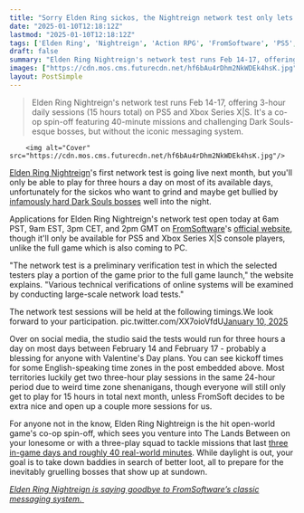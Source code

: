 ```yaml
---
title: "Sorry Elden Ring sickos, the Nightreign network test only lets you play for a few short hours a day"
date: "2025-01-10T12:18:12Z"
lastmod: "2025-01-10T12:18:12Z"
tags: ['Elden Ring', 'Nightreign', 'Action RPG', 'FromSoftware', 'PS5', 'Xbox Series X|S', 'Network Test', 'Co-op']
draft: false
summary: "Elden Ring Nightreign's network test runs Feb 14-17, offering 3-hour daily sessions (15 hours total) on PS5 and Xbox Series X|S.  It's a co-op spin-off featuring 40-minute missions and challenging Dark Souls-esque bosses, but without the iconic messaging system."
images: ["https://cdn.mos.cms.futurecdn.net/hf6bAu4rDhm2NkWDEk4hsK.jpg"]
layout: PostSimple
---
```

> Elden Ring Nightreign's network test runs Feb 14-17, offering 3-hour daily sessions (15 hours total) on PS5 and Xbox Series X|S.  It's a co-op spin-off featuring 40-minute missions and challenging Dark Souls-esque bosses, but without the iconic messaging system.


        <img alt="Cover" src="https://cdn.mos.cms.futurecdn.net/hf6bAu4rDhm2NkWDEk4hsK.jpg"/>
        
[Elden Ring Nightreign](https://www.gamesradar.com/games/action-rpg/elden-ring-nightreign-guide/)'s first network test is going live next month, but you'll only be able to play for three hours a day on most of its available days, unfortunately for the sickos who want to grind and maybe get bullied by [infamously hard Dark Souls bosses](https://www.gamesradar.com/games/dark-souls/elden-ring-nightreign-ties-the-worlds-of-dark-souls-and-elden-ring-together-for-the-first-time-as-iconic-souls-characters-make-their-way-to-a-new-branch-of-the-lands-between/) well into the night.

Applications for Elden Ring Nightreign's network test open today at 6am PST, 9am EST, 3pm CET, and 2pm GMT on [FromSoftware](https://www.gamesradar.com/tag/fromsoftware/)'s [official website](https://en.bandainamcoent.eu/elden-ring/elden-ring-nightreign/network-test), though it'll only be available for PS5 and Xbox Series X|S console players, unlike the full game which is also coming to PC. 

"The network test is a preliminary verification test in which the selected testers play a portion of the game prior to the full game launch," the website explains. "Various technical verifications of online systems will be examined by conducting large-scale network load tests."

The network test sessions will be held at the following timings.We look forward to your participation. pic.twitter.com/XX7oioVfdU[January 10, 2025](https://twitter.com/ELDENRING/status/1877656814063350165)

Over on social media, the studio said the tests would run for three hours a day on most days between February 14 and February 17 - probably a blessing for anyone with Valentine's Day plans. You can see kickoff times for some English-speaking time zones in the post embedded above. Most territories luckily get two three-hour play sessions in the same 24-hour period due to weird time zone shenanigans, though everyone will still only get to play for 15 hours in total next month, unless FromSoft decides to be extra nice and open up a couple more sessions for us.

For anyone not in the know, Elden Ring Nightreign is the hit open-world game's co-op spin-off, which sees you venture into The Lands Between on your lonesome or with a three-play squad to tackle missions that last [three in-game days and roughly 40 real-world minutes](https://www.gamesradar.com/games/rpg/elden-ring-nightreign-director-calls-the-co-op-spin-off-a-short-rpg-for-how-it-condenses-the-base-game-into-40-minute-rounds/). While daylight is out, your goal is to take down baddies in search of better loot, all to prepare for the inevitably gruelling bosses that show up at sundown.

[<em>Elden Ring Nightreign is saying goodbye to FromSoftware’s classic messaging system.</em> ](https://www.gamesradar.com/games/dark-souls/elden-ring-nightreign-is-saying-goodbye-to-fromsoftwares-beloved-messaging-system/)
        